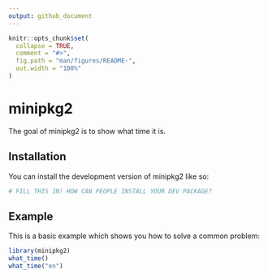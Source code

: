 ```yaml
---
output: github_document
---
```


<!-- README.md is generated from README.Rmd. Please edit that file -->

```r
knitr::opts_chunk$set(
  collapse = TRUE,
  comment = "#>",
  fig.path = "man/figures/README-",
  out.width = "100%"
)
```

# minipkg2

<!-- badges: start -->
<!-- badges: end -->

The goal of minipkg2 is to show what time it is.

## Installation

You can install the development version of minipkg2 like so:

``` r
# FILL THIS IN! HOW CAN PEOPLE INSTALL YOUR DEV PACKAGE?
```

## Example

This is a basic example which shows you how to solve a common problem:

```r
library(minipkg2)
what_time()
what_time("en")
```
